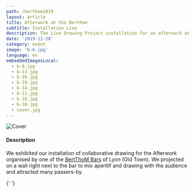 ```yaml
---
path: /berthom2019
layout: article
title: Afterwork at the Berthom
subtitle: Installation Live
description: The Live Drawing Project installation for an afterwork at the Berthom Vieux Lyon
date: '2019-11-28'
category: event
image: 'b-6.jpg'
language: en
embeddedImagesLocal:
  - b-6.jpg
  - b-13.jpg
  - b-16.jpg
  - b-19.jpg
  - b-14.jpg
  - b-21.jpg
  - b-18.jpg
  - b-10.jpg
  - cover.jpg
---
```


![Cover](b-10.jpg)

#### Description

We exhibited our installation of collaborative drawing for the Afterwork organised by one of the [BertThoM Bars](https://www.lesberthom.com/) of Lyon (Old Town). We projected on a wall right next to the bar to mix aperitif and drawing with the audience and attracted many passers-by.

{' '}
<ImageGrid props={props} />
